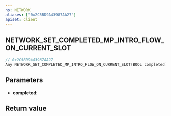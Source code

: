 ```yaml
---
ns: NETWORK
aliases: ["0x2C5BD9A43987AA27"]
apiset: client
---
```

## NETWORK_SET_COMPLETED_MP_INTRO_FLOW_ON_CURRENT_SLOT

```c
// 0x2C5BD9A43987AA27
Any NETWORK_SET_COMPLETED_MP_INTRO_FLOW_ON_CURRENT_SLOT(BOOL completed);
```


## Parameters
* **completed**:

## Return value